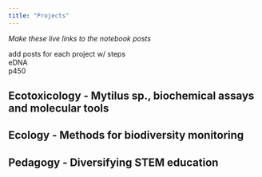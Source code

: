 ```yaml
---
title: "Projects"
---
```


*Make these live links to the notebook posts*  

add posts for each project w/ steps  
eDNA  
p450

## Ecotoxicology - Mytilus sp., biochemical assays and molecular tools

## Ecology - Methods for biodiversity monitoring

## Pedagogy - Diversifying STEM education
